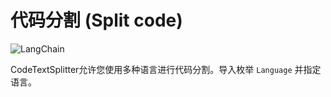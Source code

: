 # 代码分割 (Split code)
![LangChain](https://pica.zhimg.com/50/v2-56e8bbb52aa271012541c1fe1ceb11a2_r.gif 'LangChain中文网')

CodeTextSplitter允许您使用多种语言进行代码分割。导入枚举 `Language` 并指定语言。


<Example/>
